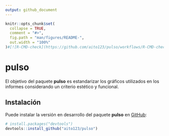 ```yaml
---
output: github_document
---
```


<!-- README.md is generated from README.Rmd. Please edit that file -->

```r
knitr::opts_chunk$set(
  collapse = TRUE,
  comment = "#>",
  fig.path = "man/figures/README-",
  out.width = "100%"
)#[![R-CMD-check](https://github.com/aito123/pulso/workflows/R-CMD-check/badge.svg)](https://github.com/aito123/pulso/actions)
```

# pulso

<!-- badges: start -->

<!-- badges: end -->

El objetivo del paquete **pulso** es estandarizar los gráficos utilizados en los informes considerando un criterio estético y funcional.

## Instalación

Puede instalar la versión en desarrollo del paquete **pulso** en [GitHub](https://github.com/aito123/pulso):

``` r
# install.packages("devtools")
devtools::install_github("aito123/pulso")
```

